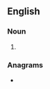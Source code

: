 ==English==

===Noun===
{{head|en|noun plural form}}

# {{plural of|annealer|lang=en}}

===Anagrams===
* {{anagrams|en|Lernaeans|reanneals}}